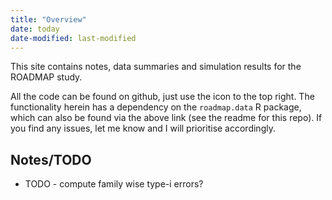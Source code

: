 ```yaml
---
title: "Overview"
date: today
date-modified: last-modified
---
```


This site contains notes, data summaries and simulation results for the ROADMAP study.

All the code can be found on github, just use the icon to the top right.
The functionality herein has a dependency on the `roadmap.data` R package, which can also be found via the above link (see the readme for this repo).
If you find any issues, let me know and I will prioritise accordingly.

## Notes/TODO

+ TODO - compute family wise type-i errors?



